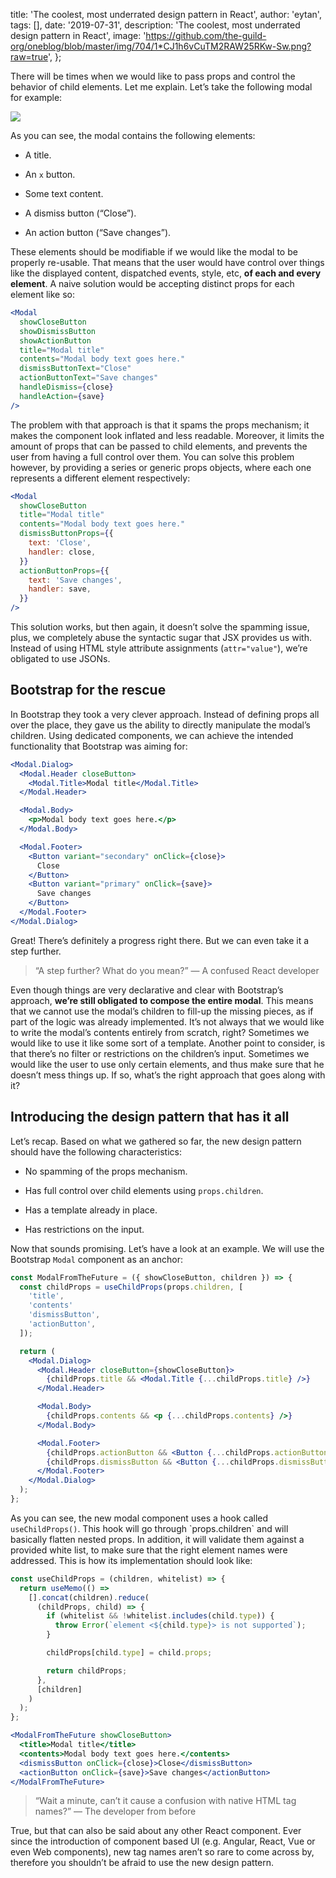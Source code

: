 
  title: 'The coolest, most underrated design pattern in React',
  author: 'eytan',
  tags: [],
  date: '2019-07-31',
  description: 'The coolest, most underrated design pattern in React',
  image:
    'https://github.com/the-guild-org/oneblog/blob/master/img/704/1*CJ1h6vCuTM2RAW25RKw-Sw.png?raw=true',
};


There will be times when we would like to pass props and control the behavior of child elements. Let me explain. Let’s take the following modal for example:

![](https://github.com/the-guild-org/oneblog/blob/master/img/704/1*-eMkqRJvUiYRv3X7BnT_Ww.png?raw=true)

As you can see, the modal contains the following elements:

- A title.
- An `x` button.

- Some text content.
- A dismiss button (“Close”).
- An action button (“Save changes”).

These elements should be modifiable if we would like the modal to be properly re-usable. That means that the user would have control over things like the displayed content, dispatched events, style, etc, **of each and every element**. A naive solution would be accepting distinct props for each element like so:

```jsx
<Modal
  showCloseButton
  showDismissButton
  showActionButton
  title="Modal title"
  contents="Modal body text goes here."
  dismissButtonText="Close"
  actionButtonText="Save changes"
  handleDismiss={close}
  handleAction={save}
/>
```

The problem with that approach is that it spams the props mechanism; it makes the component look inflated and less readable. Moreover, it limits the amount of props that can be passed to child elements, and prevents the user from having a full control over them. You can solve this problem however, by providing a series or generic props objects, where each one represents a different element respectively:

```jsx
<Modal
  showCloseButton
  title="Modal title"
  contents="Modal body text goes here."
  dismissButtonProps={{
    text: 'Close',
    handler: close,
  }}
  actionButtonProps={{
    text: 'Save changes',
    handler: save,
  }}
/>
```

This solution works, but then again, it doesn’t solve the spamming issue, plus, we completely abuse the syntactic sugar that JSX provides us with. Instead of using HTML style attribute assignments (`attr="value"`), we’re obligated to use JSONs.

## Bootstrap for the rescue

In Bootstrap they took a very clever approach. Instead of defining props all over the place, they gave us the ability to directly manipulate the modal’s children. Using dedicated components, we can achieve the intended functionality that Bootstrap was aiming for:

```jsx
<Modal.Dialog>
  <Modal.Header closeButton>
    <Modal.Title>Modal title</Modal.Title>
  </Modal.Header>

  <Modal.Body>
    <p>Modal body text goes here.</p>
  </Modal.Body>

  <Modal.Footer>
    <Button variant="secondary" onClick={close}>
      Close
    </Button>
    <Button variant="primary" onClick={save}>
      Save changes
    </Button>
  </Modal.Footer>
</Modal.Dialog>
```

Great! There’s definitely a progress right there. But we can even take it a step further.

> “A step further? What do you mean?” — A confused React developer

Even though things are very declarative and clear with Bootstrap’s approach, **we’re still obligated to compose the entire modal**. This means that we cannot use the modal’s children to fill-up the missing pieces, as if part of the logic was already implemented. It’s not always that we would like to write the modal’s contents entirely from scratch, right? Sometimes we would like to use it like some sort of a template. Another point to consider, is that there’s no filter or restrictions on the children’s input. Sometimes we would like the user to use only certain elements, and thus make sure that he doesn’t mess things up. If so, what’s the right approach that goes along with it?

## Introducing the design pattern that has it all

Let’s recap. Based on what we gathered so far, the new design pattern should have the following characteristics:

- No spamming of the props mechanism.
- Has full control over child elements using `props.children`.

- Has a template already in place.
- Has restrictions on the input.

Now that sounds promising. Let’s have a look at an example. We will use the Bootstrap `Modal` component as an anchor:

```jsx
const ModalFromTheFuture = ({ showCloseButton, children }) => {
  const childProps = useChildProps(props.children, [
    'title',
    'contents'
    'dismissButton',
    'actionButton',
  ]);

  return (
    <Modal.Dialog>
      <Modal.Header closeButton={showCloseButton}>
        {childProps.title && <Modal.Title {...childProps.title} />}
      </Modal.Header>

      <Modal.Body>
        {childProps.contents && <p {...childProps.contents} />}
      </Modal.Body>

      <Modal.Footer>
        {childProps.actionButton && <Button {...childProps.actionButton} variant="secondary" />}
        {childProps.dismissButton && <Button {...childProps.dismissButton} variant="primary" />}
      </Modal.Footer>
    </Modal.Dialog>
  );
};
```

As you can see, the new modal component uses a hook called `useChildProps()`. This hook will go through \`props.children\` and will basically flatten nested props. In addition, it will validate them against a provided white list, to make sure that the right element names were addressed. This is how its implementation should look like:

```jsx
const useChildProps = (children, whitelist) => {
  return useMemo(() =>
    [].concat(children).reduce(
      (childProps, child) => {
        if (whitelist && !whitelist.includes(child.type)) {
          throw Error(`element <${child.type}> is not supported`);
        }

        childProps[child.type] = child.props;

        return childProps;
      },
      [children]
    )
  );
};
```

```jsx
<ModalFromTheFuture showCloseButton>
  <title>Modal title</title>
  <contents>Modal body text goes here.</contents>
  <dismissButton onClick={close}>Close</dismissButton>
  <actionButton onClick={save}>Save changes</actionButton>
</ModalFromTheFuture>
```

> “Wait a minute, can’t it cause a confusion with native HTML tag names?” — The developer from before

True, but that can also be said about any other React component. Ever since the introduction of component based UI (e.g. Angular, React, Vue or even Web components), new tag names aren’t so rare to come across by, therefore you shouldn’t be afraid to use the new design pattern.
